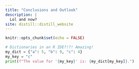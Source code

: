 ```yaml
---
title: "Conclusions and Outlook"
description: |
  Lol and now?
site: distill::distill_website
---
```


```r
knitr::opts_chunk$set(echo = FALSE)
```

```python
# Dictionaries in an R IDE?!?! Amazing!
my_dict = {"a": 5, "b": 9, "c": 4}
my_key = "c"
print(f"The value for '{my_key}' is: {my_dict[my_key]}.")
```
